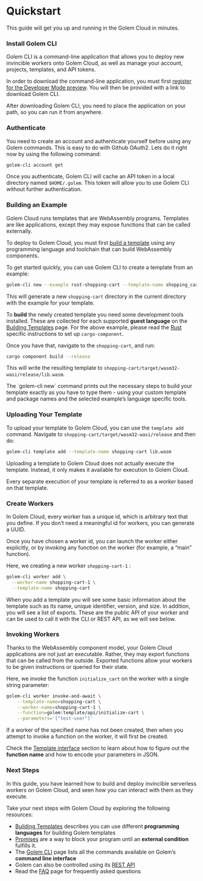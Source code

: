 
# Quickstart

This guide will get you up and running in the Golem Cloud in minutes.

### Install Golem CLI

Golem CLI is a command-line application that allows you to deploy new invincible workers onto Golem Cloud, as well as manage your account, projects, templates, and API tokens.

In order to download the command-line application, you must first [register for the Developer Mode preview](https://golem.cloud/sign-up). You will then be provided with a link to download Golem CLI.

After downloading Golem CLI, you need to place the application on your path, so you can run it from anywhere.

### Authenticate

You need to create an account and authenticate yourself before using any Golem commands. This is easy to do with Github OAuth2. Lets do it right now by using the following command:

```bash filename="Terminal" copy 
golem-cli account get
```

Once you authenticate, Golem CLI will cache an API token in a local directory named `$HOME/.golem`. This token will allow you to use Golem CLI without further authentication.

### Building an Example

Golem Cloud runs templates that are WebAssembly programs. Templates are like applications, except they may expose functions that can be called externally.

To deploy to Golem Cloud, you must first [build a template](https://www.notion.so/Building-Templates-03501aa5572b4129aa0a9e9fe9f5d3fc?pvs=21) using any programming language and toolchain that can build WebAssembly components.

To get started quickly, you can use Golem CLI to create a template from an example:

```bash filename="Terminal" copy 
golem-cli new --example rust-shopping-cart --template-name shopping_cart
```

This will generate a new `shopping-cart` directory in the current directory with the example for your template.

To **build** the newly created template you need some development tools installed. These are collected for each supported **guest language** on the [Building Templates](https://www.notion.so/Building-Templates-03501aa5572b4129aa0a9e9fe9f5d3fc?pvs=21) page. For the above example, please read the [Rust](https://www.notion.so/Rust-b8f6be94810546c7a222c2838485a04f?pvs=21) specific instructions to set up `cargo-component`.

Once you have that, navigate to the `shopping-cart`, and run:

```bash filename="Terminal" copy 
cargo component build --release
```

This will write the resulting template to `shopping-cart/target/wasm32-wasi/release/lib.wasm`.

<Callout>
  The `golem-cli new` command prints out the necessary steps to build your template exactly as you have to type them - using your custom template and package names and the selected example’s language specific tools.
</Callout>

### Uploading Your Template

To upload your template to Golem Cloud, you can use the `template add` command. Navigate to `shopping-cart/target/wasm32-wasi/release` and then do:

```bash filename="Terminal" copy 
golem-cli template add --template-name shopping-cart lib.wasm
```

Uploading a template to Golem Cloud does not actually execute the template. Instead, it only makes it available for execution to Golem Cloud.

Every separate execution of your template is referred to as a _worker_ based on that template.

### Create Workers

In Golem Cloud, every worker has a unique id, which is arbitrary text that you define. If you don’t need a meaningful id for workers, you can generate a UUID.

Once you have chosen a worker id, you can launch the worker either explicitly, or by invoking any function on the worker (for example, a “main” function).

Here, we creating a new worker `shopping-cart-1` :

```bash filename="Terminal" copy 
golem-cli worker add \
  --worker-name shopping-cart-1 \
  --template-name shopping-cart
```

When you add a template you will see some basic information about the template such as its name, unique identifier, version, and size. In addition, you will see a list of exports. These are the public API of your worker and can be used to call it with the CLI or REST API, as we will see below.

### Invoking Workers

Thanks to the WebAssembly component model, your Golem Cloud applications are not just an executable. Rather, they may export functions that can be called from the outside. Exported functions allow your workers to be given instructions or queried for their state.

Here, we invoke the function `initialize_cart` on the worker with a single string parameter:

```bash filename="Terminal" copy 
golem-cli worker invoke-and-await \
    --template-name=shopping-cart \
    --worker-name=shopping-cart-1 \
    --function=golem:template/api/initialize-cart \
    --parameters='["test-user"]'
```

If a worker of the specified name has not been created, then when you attempt to invoke a function on the worker, it will first be created.

Check the [Template interface](https://www.notion.so/Template-interface-ac8f610e7e8f465d9e324b6ae0aba3b5?pvs=21) section to learn about how to figure out the **function name** and how to encode your parameters in JSON.

### Next Steps

In this guide, you have learned how to build and deploy invincible serverless workers on Golem Cloud, and seen how you can interact with them as they execute.

Take your next steps with Golem Cloud by exploring the following resources:

- [Building Templates](https://www.notion.so/Building-Templates-03501aa5572b4129aa0a9e9fe9f5d3fc?pvs=21) describes you can use different **programming languages** for building Golem templates
- [Promises](https://www.notion.so/Promises-62133a19c1144a29a74bf986d118e157?pvs=21) are a way to block your program until an **external condition** fulfills it.
- The [Golem CLI](https://www.notion.so/Golem-CLI-1aa11fd41dcf4c878b465c15ca815d61?pvs=21) page lists all the commands available on Golem’s **command line interface**
- Golem can also be controlled using its [REST API](https://www.notion.so/REST-API-fc0b5887cca54261b6b773711f6f23b0?pvs=21)
- Read the [FAQ](https://www.notion.so/FAQ-0f58ad578cb74a648aedc7bea90c37f9?pvs=21) page for frequently asked questions
